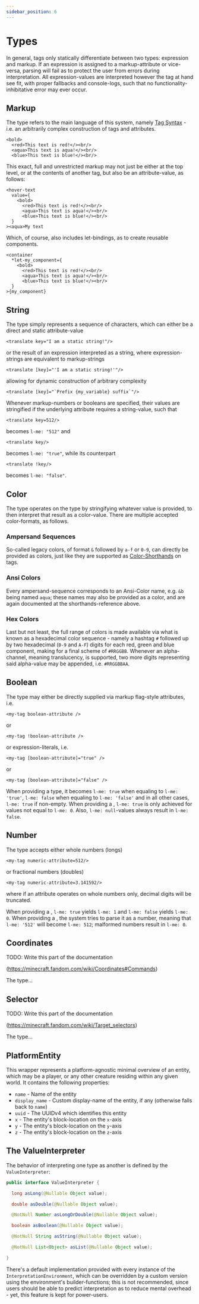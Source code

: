 ```yaml
---
sidebar_position: 6
---
```



# Types

In general, tags only statically differentiate between two types: expression and markup. If an expression is assigned to a markup-attribute or vice-versa, parsing will fail as to protect the user from errors during interpretation. All expression-values are interpreted however the tag at hand see fit, with proper fallbacks and console-logs, such that no functionality-inhibitative error may ever occur.

## Markup

The <TypeRender type={AttributeType.MARKUP} /> type refers to the main language of this system, namely [Tag Syntax](./tag_syntax) - i.e. an arbitrarily complex construction of tags and attributes.

```component-markup
<bold>
  <red>This text is red!</><br/>
  <aqua>This text is aqua!</><br/>
  <blue>This text is blue!</><br/>
```

This exact, full and unrestricted markup may not just be either at the top level, or at the contents of another tag, but also be an attribute-value, as follows:

```component-markup
<hover-text
  value={
    <bold>
      <red>This text is red!</><br/>
      <aqua>This text is aqua!</><br/>
      <blue>This text is blue!</><br/>
  }
><aqua>My text
```

Which, of course, also includes let-bindings, as to create reusable components.

```component-markup
<container
  *let-my_component={
    <bold>
      <red>This text is red!</><br/>
      <aqua>This text is aqua!</><br/>
      <blue>This text is blue!</><br/>
  }
>{my_component}
```

## String

The <TypeRender type={AttributeType.STRING} /> type simply represents a sequence of characters, which can either be a direct and static attribute-value

```component-markup
<translate key="I am a static string!"/>
```

or the result of an expression interpreted as a string, where expression-strings are equivalent to markup-strings

```component-markup
<translate [key]="'I am a static string!'"/>
```

allowing for dynamic construction of arbitrary complexity

```component-markup
<translate [key]="`Prefix {my_variable} suffix`"/>
```

Whenever markup-numbers or booleans are specified, their values are stringified if the underlying attribute requires a string-value, such that

```component-markup
<translate key=512/>
```

becomes `l-me: "512"` and

```component-markup
<translate key/>
```

becomes `l-me: "true"`, while its counterpart

```component-markup
<translate !key/>
```

becomes `l-me: "false"`.

## Color

The <TypeRender type={AttributeType.COLOR} /> type operates on the <TypeRender type={AttributeType.STRING} /> type by stringifying whatever value is provided, to then interpret that result as a color-value. There are multiple accepted color-formats, as follows.

### Ampersand Sequences

So-called legacy colors, of format `&` followed by `a-f` or `0-9`, can directly be provided as colors, just like they are supported as [Color-Shorthands](./built_in/style#color-shorthands) on tags.

### Ansi Colors

Every ampersand-sequence corresponds to an Ansi-Color name, e.g. `&b` being named `aqua`; these names may also be provided as a color, and are again documented at the shorthands-reference above.

### Hex Colors

Last but not least, the full range of colors is made available via what is known as a hexadecimal color sequence - namely a hashtag `#` followed up by two hexadecimal (`0-9` and `A-F`) digits for each red, green and blue component, making for a final scheme of `#RRGGBB`. Whenever an alpha-channel, meaning translucency, is supported, two more digits representing said alpha-value may be appended, i.e. `#RRGGBBAA`.

## Boolean

The <TypeRender type={AttributeType.BOOLEAN} /> type may either be directly supplied via markup flag-style attributes, i.e.

```component-markup
<my-tag boolean-attribute />
```

or

```component-markup
<my-tag !boolean-attribute />
```

or expression-literals, i.e.

```component-markup
<my-tag [boolean-attribute]="true" />
```

or

```component-markup
<my-tag [boolean-attribute]="false" />
```

When providing a <TypeRender type={AttributeType.STRING} /> type, it becomes `l-me: true` when equaling to `l-me: 'true'`, `l-me: false` when equaling to `l-me: 'false'` and in all other cases, `l-me: true` if non-empty. When providing a <TypeRender type={AttributeType.NUMBER} />, `l-me: true` is only achieved for values not equal to `l-me: 0`. Also, `l-me: null`-values always result in `l-me: false`.

## Number

The <TypeRender type={AttributeType.NUMBER} /> type accepts either whole numbers (longs)

```component-markup
<my-tag numeric-attribute=512/>
```

or fractional numbers (doubles)

```component-markup
<my-tag numeric-attribute=3.141592/>
```

where if an attribute operates on whole numbers only, decimal digits will be truncated.

When providing a <TypeRender type={AttributeType.BOOLEAN} />, `l-me: true` yields `l-me: 1` and `l-me: false` yields `l-me: 0`. When providing a <TypeRender type={AttributeType.STRING} />, the system tries to parse it as a number, meaning that `l-me: '512'` will become `l-me: 512`; malformed numbers result in `l-me: 0`.

## Coordinates

TODO: Write this part of the documentation

(https://minecraft.fandom.com/wiki/Coordinates#Commands)

The <TypeRender type={AttributeType.COORDINATES} /> type...

## Selector

TODO: Write this part of the documentation

(https://minecraft.fandom.com/wiki/Target_selectors)

The <TypeRender type={AttributeType.SELECTOR} /> type...

## PlatformEntity

This wrapper represents a platform-agnostic minimal overview of an entity, which may be a player, or any other creature residing within any given world. It contains the following properties:

- `name` - Name of the entity
- `display_name` - Custom display-name of the entity, if any (otherwise falls back to `name`)
- `uuid` - The UUIDv4 which identifies this entity
- `x` - The entity's block-location on the `x`-axis
- `y` - The entity's block-location on the `y`-axis
- `z` - The entity's block-location on the `z`-axis

## The ValueInterpreter

The behavior of interpreting one type as another is defined by the `ValueInterpreter`:

```java
public interface ValueInterpreter {

  long asLong(@Nullable Object value);

  double asDouble(@Nullable Object value);

  @NotNull Number asLongOrDouble(@Nullable Object value);

  boolean asBoolean(@Nullable Object value);

  @NotNull String asString(@Nullable Object value);

  @NotNull List<Object> asList(@Nullable Object value);

}
```

There's a default implementation provided with every instance of the `InterpretationEnvironment`, which can be overridden by a custom version using the environment's builder-functions; this is not recommended, since users should be able to predict interpretation as to reduce mental overhead - yet, this feature is kept for power-users.